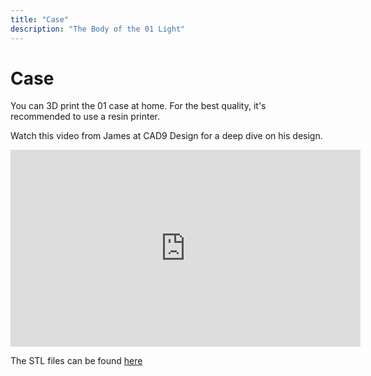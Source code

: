 ```yaml
---
title: "Case"
description: "The Body of the 01 Light"
---
```


# Case

You can 3D print the 01 case at home. For the best quality, it's recommended to use a resin printer.

Watch this video from James at CAD9 Design for a deep dive on his design.

<iframe
  width="560"
  height="315"
  src="https://www.youtube.com/embed/BjoO0Kt-IWM"
  frameborder="0"
  allow="accelerometer; autoplay; clipboard-write; encrypted-media; gyroscope; picture-in-picture"
  allowfullscreen
></iframe>

The STL files can be found [here](https://github.com/OpenInterpreter/01/tree/main/hardware/light/bodies)
